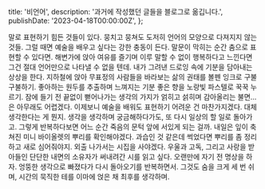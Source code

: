   title: '비언어',
  description: '과거에 작성했던 글들을 블로그로 옮깁니다.',
  publishDate: '2023-04-18T00:00:00Z',
};

말로 표현하기 힘든 것들이 있다. 뭉치고 뭉쳐도 도저히 언어의 모양으로 다져지지 않는 것들. 그럴 때면 예술을 배우고 싶다는 강한 충동이 든다. 말문이 막히는 순간 춤으로 표현할 수 있다면. 해변가에 앉아 여유를 즐기며 이루 말할 수 없이 행복하다고 느낀다면 그건 절대 언어만으로 나타낼 수 없을 텐데. 내가 그려낸 드로잉 속에 기분을 담아내는 상상을 한다. 지하철에 앉아 무표정의 사람들을 바라보는 삶의 권태를 볼펜 잉크로 구불구불하기. 좋아하는 원두를 추출하며 느껴지는 기분 좋은 향을 노랑빛 파스텔로 꾹꾹 누르기. 잠에 들기 전 끝없이 뻗어나가는 생각의 가지가 얽히고 섥히며 감아올리는 불면...은 아무래도 어렵겠다. 이제보니 예술을 배워도 표현하기 어려운 건 마찬가지겠다. 대체 생각한다는 게 뭔지. 생각을 생각하며 궁금해하다가도, 또 다시 일상의 할 일로 돌아가고. 그렇게 반복하다보면 어느 순간 죽음의 문턱 앞에 서있게 되는 걸까. 내일은 잎이 축 쳐진 미니 바이올렛의 뿌리를 확인해야겠다. 과습인 것 같은데 썩었다면 뿌리를 좀 정리하고 새로 심어줘야지. 외출 나가서는 시집을 사야겠다. 우울과 고독, 그리고 사랑을 받아들인 단단한 내면의 소유자가 써내려간 시를 읽고 싶다. 오랜만에 자기 전 명상을 하자. 엉뚱한 생각으로 빠졌다가 다시 돌아오기를 반복하면서. 그것도 숨을 크게 세 번 쉬며, 시간의 묵직한 테를 이마에 얹은 채 최후를 생각하며.
